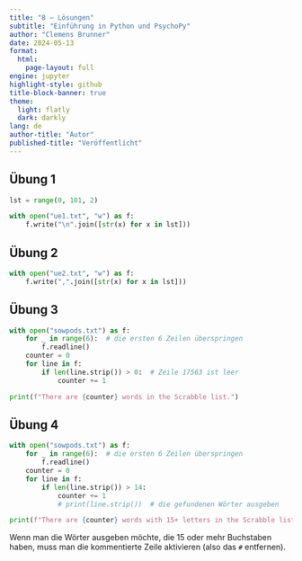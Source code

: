 ```yaml
---
title: "8 – Lösungen"
subtitle: "Einführung in Python und PsychoPy"
author: "Clemens Brunner"
date: 2024-05-13
format:
  html:
    page-layout: full
engine: jupyter
highlight-style: github
title-block-banner: true
theme:
  light: flatly
  dark: darkly
lang: de
author-title: "Autor"
published-title: "Veröffentlicht"
---
```


## Übung 1

```python
lst = range(0, 101, 2)

with open("ue1.txt", "w") as f:
    f.write("\n".join([str(x) for x in lst]))
```


## Übung 2

```python
with open("ue2.txt", "w") as f:
    f.write(",".join([str(x) for x in lst]))
```


## Übung 3

```python
with open("sowpods.txt") as f:
    for _ in range(6):  # die ersten 6 Zeilen überspringen
        f.readline()
    counter = 0
    for line in f:
        if len(line.strip()) > 0:  # Zeile 17563 ist leer
            counter += 1

print(f"There are {counter} words in the Scrabble list.")
```


## Übung 4

```python
with open("sowpods.txt") as f:
    for _ in range(6):  # die ersten 6 Zeilen überspringen
        f.readline()
    counter = 0
    for line in f:
        if len(line.strip()) > 14:
            counter += 1
            # print(line.strip())  # die gefundenen Wörter ausgeben

print(f"There are {counter} words with 15+ letters in the Scrabble list.")
```

Wenn man die Wörter ausgeben möchte, die 15 oder mehr Buchstaben haben, muss man die kommentierte Zeile aktivieren (also das `#` entfernen).
